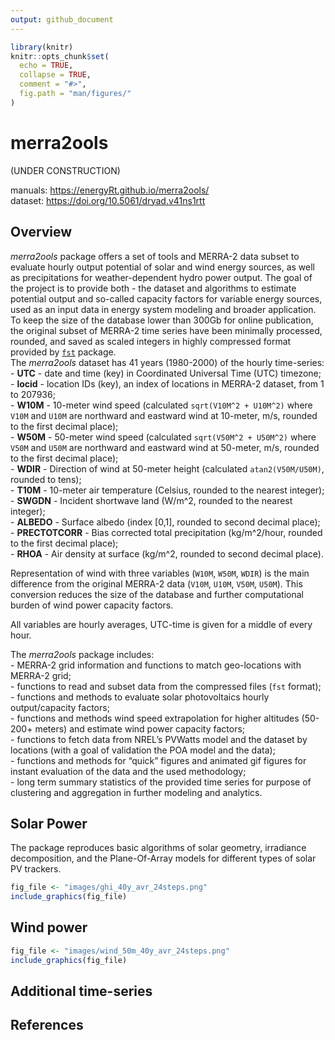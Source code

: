 ```yaml
---
output: github_document
---
```


```r
library(knitr)
knitr::opts_chunk$set(
  echo = TRUE,
  collapse = TRUE,
  comment = "#>",
  fig.path = "man/figures/"
)
```

# merra2ools
(UNDER CONSTRUCTION)

manuals: <https://energyRt.github.io/merra2ools/>   
dataset: <https://doi.org/10.5061/dryad.v41ns1rtt>   

## Overview

*merra2ools* package offers a set of tools and MERRA-2 data subset to evaluate hourly output potential of solar and wind energy sources, as well as precipitations for weather-dependent hydro power output. The goal of the project is to provide both - the dataset and algorithms to estimate potential output and so-called capacity factors for variable energy sources, used as an input data in energy system modeling and broader application. To keep the size of the database lower than 300Gb for online publication, the original subset of MERRA-2 time series have been minimally processed, rounded, and saved as scaled integers in highly compressed format provided by [`fst`](https://www.fstpackage.org/index.html) package.  
The *merra2ools* dataset has 41 years (1980-2000) of the hourly time-series:  
  - **UTC** - date and time (key) in Coordinated Universal Time (UTC) timezone;  
  - **locid** - location IDs (key), an index of locations in MERRA-2 dataset, from 1 to 207936;  
  - **W10M** - 10-meter wind speed (calculated `sqrt(V10M^2 + U10M^2)` where `V10M` and `U10M` are northward and eastward wind at 10-meter, m/s, rounded to the first decimal place);  
  - **W50M** - 50-meter wind speed (calculated `sqrt(V50M^2 + U50M^2)` where `V50M` and `U50M` are northward and eastward wind at 50-meter, m/s, rounded to the first decimal place);  
  - **WDIR** - Direction of wind at 50-meter height (calculated `atan2(V50M/U50M)`, rounded to tens);  
  - **T10M** - 10-meter air temperature (Celsius, rounded to the nearest integer);  
  - **SWGDN** - Incident shortwave land (W/m^2, rounded to the nearest integer);  
  - **ALBEDO** -  Surface albedo (index [0,1], rounded to second decimal place);  
  - **PRECTOTCORR** - Bias corrected total precipitation (kg/m^2/hour, rounded to the first decimal place);  
  - **RHOA** - Air density at surface (kg/m^2, rounded to second decimal place).  

Representation of wind with three variables (`W10M`, `W50M`, `WDIR`) is the main difference from the original MERRA-2 data (`V10M`, `U10M`, `V50M`, `U50M`). This conversion reduces the size of the database and further computational burden of wind power capacity factors.  

All variables are hourly averages, UTC-time is given for a middle of every hour.  

The *merra2ools* package includes:  
  - MERRA-2 grid information and functions to match geo-locations with MERRA-2 grid;  
  - functions to read and subset data from the compressed files (`fst` format);  
  - functions and methods to evaluate solar photovoltaics hourly output/capacity factors;  
  - functions and methods wind speed extrapolation for higher altitudes (50-200+ meters) and estimate wind power capacity factors;  
  - functions to fetch data from NREL's PVWatts model and the dataset by locations (with a goal of validation the POA model and the data);  
  - functions and methods for "quick" figures and animated gif figures for instant evaluation of the data and the used methodology;  
  - long term summary statistics of the provided time series for purpose of clustering and aggregation in further modeling and analytics.  

## Solar Power
The package reproduces basic algorithms of solar geometry, irradiance decomposition, and the Plane-Of-Array models for different types of solar PV trackers.  

```r
fig_file <- "images/ghi_40y_avr_24steps.png"
include_graphics(fig_file)
```

## Wind power  

```r
fig_file <- "images/wind_50m_40y_avr_24steps.png"
include_graphics(fig_file)
```

## Additional time-series

## References
